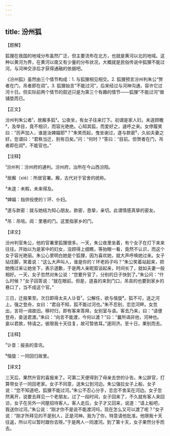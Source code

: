 ```yaml
---
---
---
```

title: 汾州狐
---




【题解】


狐狸在我国的地域分布虽然广泛，但主要流布在北方，也就是黄河以北的地域。这种以黄河为界，在黄河以南又有少量的分布状况，大概就是民俗传说中狐狸不能过河，与河神交涉后才获得通融的依据吧。

《汾州狐》虽然由三个情节构成：1. 与狐狸相见相交。2. 狐狸预言汾州判朱公“贺者在门，吊者即在闾”。3. 狐狸始言“不能过河”，后来经过与河神沟通，容许它过河十日。但实际前两个情节的叙述只是为第三个有趣的情节——狐狸“不能过河”做铺垫而已。

【正文】

汾州判朱公者¹，居廨多狐²。公夜坐，有女子往来灯下。初谓是家人妇，未遑顾瞻³，及举目，竟不相识，而容光艳绝。心知其狐，而爱好之，遽呼之来。女停履笑曰：“厉声加人，谁是汝婢媪耶⁴？”朱笑而起，曳坐谢过，遂与款密⁵，久如夫妻之好。忽谓曰：“君秩当迁，别有日矣。”问：“何时？”答曰：“目前。但贺者在门，吊者即在闾⁶，不能官也。”





【注释】


¹汾州判：汾州府的通判。汾州府，治所在今山西汾阳。

²居廨（xiè）：所居官署。廨，古代对于官舍的统称。

³未遑：未暇，未来得及。

⁴婢媪：指供役使的丫环、仆妇。

⁵遂与款密：就与她结为知心朋友。款密，恳挚，亲切。此谓情感真挚的密友。

⁶吊：吊唁。闾：里巷的门。这里指家乡的门。





【译文】


汾州判官朱公，他的官署里狐狸很多。一天，朱公夜里坐着，有个女子在灯下来来往往。开始以为是家中的妇女，没顾得上细瞧，等抬眼一看，竟然不认识，而这个女子容光艳丽。朱公心里明白她是个狐狸，因为喜欢她，就大声呼唤她过来。女子站住脚，笑着说：“这么大声叫人，谁是你的丫环老妈子吗？”朱公笑着站起来，把她拽过来让她坐下，表示道歉，于是两人亲昵叙谈起来，时间长了，就如夫妻一般相好。一天，女子忽然对朱公说：“您要升官了，分别的日子快到了。”朱公问：“什么时候？”女子回答说：“就在眼前。但是，道喜的来到门口，吊丧的也要到家乡的巷口了，当不成这个官。”

三日，迁报果至。次日即得太夫人讣音⁷。公解任，欲与偕旋⁸。狐不可，送之河上。强之登舟，女曰：“君自不知，狐不能过河也。”朱不忍别，恋恋河畔。女忽出，言将一谒故旧。移时归，即有客来答拜，女别室与语。客去乃来，曰：“请便登舟，妾送君渡。”朱曰：“向言不能渡，今何以渡？”曰：“曩所谒非他，河神也。妾以君故，特请之。彼限我十天往复，故可暂依耳。”遂同济。至十日，果别而去。





【注释】


⁷讣音：报丧的音讯。

⁸偕旋：一同回归故里。





【译文】


三天后，果然升官的喜报来了。可第二天便得到了母亲去世的讣告。朱公辞官，打算带女子一同回老家。女子不同意，送朱公到河边。朱公强拉女子上船，女子说：“您不知道吧，狐狸不能过河。”朱公不忍心分手，恋恋不舍呆在河边。女子忽然离开，说要去拜见一个老朋友。过了一段时间，女子回来了，不久就有客人来回访，女子在另外一间屋招待客人。客人走后，女子才又回来，说道：“请上船吧，我送你过河。”朱公说：“刚才你不是说不能渡河吗，现在怎么又可以渡了呢？”女子说：“刚才所拜见的不是别人，正是河神。我为了你，特意请他批准。他限我十天往返，所以可以暂时跟你去呀。”于是两人一同渡河。到了第十天，女子果然分手而去。